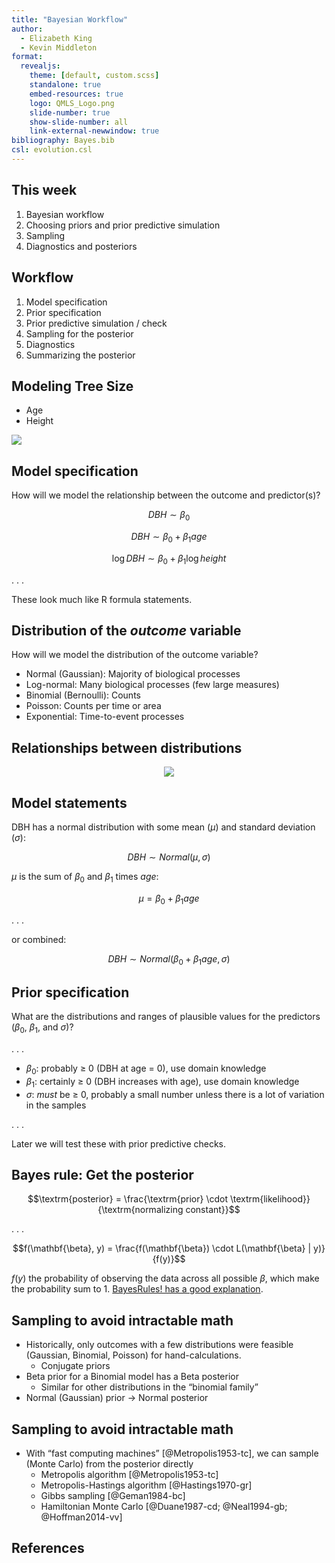 ```yaml
---
title: "Bayesian Workflow"
author:
  - Elizabeth King
  - Kevin Middleton
format:
  revealjs:
    theme: [default, custom.scss]
    standalone: true
    embed-resources: true
    logo: QMLS_Logo.png
    slide-number: true
    show-slide-number: all
    link-external-newwindow: true
bibliography: Bayes.bib
csl: evolution.csl
---
```


## This week

1. Bayesian workflow
2. Choosing priors and prior predictive simulation
3. Sampling
4. Diagnostics and posteriors


## Workflow

1. Model specification
2. Prior specification
3. Prior predictive simulation / check
4. Sampling for the posterior
5. Diagnostics
6. Summarizing the posterior


## Modeling Tree Size

- Age
- Height

![](https://openoregon.pressbooks.pub/app/uploads/sites/9/2016/09/dbh-definition.jpg)


## Model specification

How will we model the relationship between the outcome and predictor(s)?

$$DBH \sim \beta_0$$

$$DBH \sim \beta_0 + \beta_1 age$$

$$\log DBH \sim \beta_0 + \beta_1 \log height$$

. . .

These look much like R formula statements.


## Distribution of the *outcome* variable

How will we model the distribution of the outcome variable?

- Normal (Gaussian): Majority of biological processes
- Log-normal: Many biological processes (few large measures)
- Binomial (Bernoulli): Counts
- Poisson: Counts per time or area
- Exponential: Time-to-event processes


## Relationships between distributions

<center>
![](https://i.stack.imgur.com/sau6I.png)
</center>


## Model statements

DBH has a normal distribution with some mean ($\mu$) and standard deviation ($\sigma$):

$$DBH \sim Normal(\mu, \sigma)$$

$\mu$ is the sum of $\beta_0$ and $\beta_1$ times $age$:

$$\mu  = \beta_0 + \beta_1 age$$

. . .

or combined:

$$DBH \sim Normal(\beta_0 + \beta_1 age, \sigma)$$


## Prior specification

What are the distributions and ranges of plausible values for the predictors ($\beta_0$, $\beta_1$, and $\sigma$)?

. . .

- $\beta_0$: probably $\geq$ 0 (DBH at age = 0), use domain knowledge
- $\beta_1$: certainly $\geq$ 0 (DBH increases with age), use domain knowledge
- $\sigma$: *must* be $\geq$ 0, probably a small number unless there is a lot of variation in the samples

. . .

Later we will test these with prior predictive checks.


## Bayes rule: Get the posterior

$$\textrm{posterior} = \frac{\textrm{prior} \cdot \textrm{likelihood}}{\textrm{normalizing constant}}$$

. . .

$$f(\mathbf{\beta}, y) = \frac{f(\mathbf{\beta}) \cdot L(\mathbf{\beta} | y)}{f(y)}$$

$f(y)$ the probability of observing the data across all possible $\beta$, which make the probability sum to 1. [BayesRules! has a good explanation](https://www.bayesrulesbook.com/chapter-2.html#shortcut-2).


## Sampling to avoid intractable math

::: {.incremental}
- Historically, only outcomes with a few distributions were feasible (Gaussian, Binomial, Poisson) for hand-calculations.
    - Conjugate priors
- Beta prior for a Binomial model has a Beta posterior
    - Similar for other distributions in the "binomial family"
- Normal (Gaussian) prior $\rightarrow$ Normal posterior
:::


## Sampling to avoid intractable math

::: {.incremental}
- With "fast computing machines" [@Metropolis1953-tc], we can sample (Monte Carlo) from the posterior directly
  - Metropolis algorithm [@Metropolis1953-tc]
  - Metropolis-Hastings algorithm [@Hastings1970-gr]
  - Gibbs sampling [@Geman1984-bc]
  - Hamiltonian Monte Carlo [@Duane1987-cd; @Neal1994-gb; @Hoffman2014-vv]
:::


## References

::: {#refs}
:::

